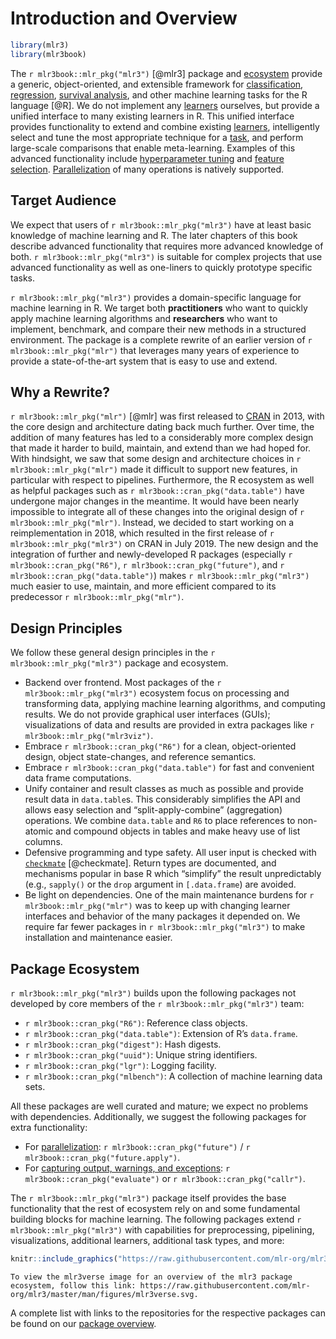 # Introduction and Overview {.unnumbered}

```r
library(mlr3)
library(mlr3book)
```

The `r mlr3book::mlr_pkg("mlr3")` [@mlr3] package and [ecosystem](https://github.com/mlr-org/mlr3/wiki/Extension-Packages) provide a generic, object-oriented, and extensible framework for [classification](#tasks), [regression](#tasks), [survival analysis](#survival), and other machine learning tasks for the R language [@R].
We do not implement any [learners](#learners) ourselves, but provide a unified interface to many existing learners in R.
This unified interface provides functionality to extend and combine existing [learners](#learners), intelligently select and tune the most appropriate technique for a [task](#tasks), and perform large-scale comparisons that enable meta-learning.
Examples of this advanced functionality include [hyperparameter tuning](#tuning) and [feature selection](#fs). [Parallelization](#parallelization) of many operations is natively supported.

## Target Audience

We expect that users of `r mlr3book::mlr_pkg("mlr3")` have at least basic knowledge of machine learning and R.
The later chapters of this book describe advanced functionality that requires more advanced knowledge of both.
`r mlr3book::mlr_pkg("mlr3")` is suitable for complex projects that use advanced functionality as well as one-liners to quickly prototype specific tasks.

`r mlr3book::mlr_pkg("mlr3")` provides a domain-specific language for machine learning in R.
We target both **practitioners** who want to quickly apply machine learning algorithms and **researchers** who want to implement, benchmark, and compare their new methods in a structured environment.
The package is a complete rewrite of an earlier version of `r mlr3book::mlr_pkg("mlr")` that leverages many years of experience to provide a state-of-the-art system that is easy to use and extend.

## Why a Rewrite?

`r mlr3book::mlr_pkg("mlr")` [@mlr] was first released to [CRAN](https://cran.r-project.org) in 2013, with the core design and architecture dating back much further.
Over time, the addition of many features has led to a considerably more complex design that made it harder to build, maintain, and extend than we had hoped for.
With hindsight, we saw that some design and architecture choices in `r mlr3book::mlr_pkg("mlr")` made it difficult to support new features, in particular with respect to pipelines.
Furthermore, the R ecosystem as well as helpful packages such as `r mlr3book::cran_pkg("data.table")` have undergone major changes in the meantime.
It would have been nearly impossible to integrate all of these changes into the original design of `r mlr3book::mlr_pkg("mlr")`.
Instead, we decided to start working on a reimplementation in 2018, which resulted in the first release of `r mlr3book::mlr_pkg("mlr3")` on CRAN in July 2019.
The new design and the integration of further and newly-developed R packages (especially `r mlr3book::cran_pkg("R6")`, `r mlr3book::cran_pkg("future")`, and `r mlr3book::cran_pkg("data.table")`) makes `r mlr3book::mlr_pkg("mlr3")` much easier to use, maintain, and more efficient compared to its predecessor `r mlr3book::mlr_pkg("mlr")`.

## Design Principles

We follow these general design principles in the `r mlr3book::mlr_pkg("mlr3")` package and ecosystem.

* Backend over frontend.
  Most packages of the `r mlr3book::mlr_pkg("mlr3")` ecosystem focus on processing and transforming data, applying machine learning algorithms, and computing results.
  We do not provide graphical user interfaces (GUIs); visualizations of data and results are provided in extra packages like `r mlr3book::mlr_pkg("mlr3viz")`.
* Embrace `r mlr3book::cran_pkg("R6")` for a clean, object-oriented design, object state-changes, and reference semantics.
* Embrace `r mlr3book::cran_pkg("data.table")` for fast and convenient data frame computations.
* Unify container and result classes as much as possible and provide result data in `data.table`s.
    This considerably simplifies the API and allows easy selection and "split-apply-combine" (aggregation) operations.
    We combine `data.table` and `R6` to place references to non-atomic and compound objects in tables and make heavy use of list columns.
* Defensive programming and type safety.
  All user input is checked with [`checkmate`](https://cran.r-project.org/package=checkmate) [@checkmate].
  Return types are documented, and mechanisms popular in base R which "simplify" the result unpredictably (e.g., `sapply()` or the `drop` argument in `[.data.frame`) are avoided.
* Be light on dependencies.
  One of the main maintenance burdens for `r mlr3book::mlr_pkg("mlr")` was to keep up with changing learner interfaces and behavior of the many packages it depended on.
  We require far fewer packages in `r mlr3book::mlr_pkg("mlr3")` to make installation and maintenance easier.

## Package Ecosystem

`r mlr3book::mlr_pkg("mlr3")` builds upon the following packages not developed by core members of the `r mlr3book::mlr_pkg("mlr3")` team:

  * `r mlr3book::cran_pkg("R6")`:
    Reference class objects.
  * `r mlr3book::cran_pkg("data.table")`:
    Extension of R's `data.frame`.
  * `r mlr3book::cran_pkg("digest")`:
    Hash digests.
  * `r mlr3book::cran_pkg("uuid")`:
    Unique string identifiers.
  * `r mlr3book::cran_pkg("lgr")`:
    Logging facility.
  * `r mlr3book::cran_pkg("mlbench")`:
    A collection of machine learning data sets.

All these packages are well curated and mature; we expect no problems with dependencies.
Additionally, we suggest the following packages for extra functionality:

* For [parallelization](#parallelization): `r mlr3book::cran_pkg("future")` / `r mlr3book::cran_pkg("future.apply")`.
* For [capturing output, warnings, and exceptions](#error-handling): `r mlr3book::cran_pkg("evaluate")` or `r mlr3book::cran_pkg("callr")`.

The `r mlr3book::mlr_pkg("mlr3")` package itself provides the base functionality that the rest of ecosystem rely on and some fundamental building blocks for machine learning.
The following packages extend `r mlr3book::mlr_pkg("mlr3")` with capabilities for preprocessing, pipelining, visualizations, additional learners, additional task types, and more:

```r
knitr::include_graphics("https://raw.githubusercontent.com/mlr-org/mlr3/master/man/figures/mlr3verse.svg")
```

```asis
To view the mlr3verse image for an overview of the mlr3 package ecosystem, follow this link: https://raw.githubusercontent.com/mlr-org/mlr3/master/man/figures/mlr3verse.svg.
```

A complete list with links to the repositories for the respective packages can be found on our [package overview](https://mlr-org.com/packages.html).
